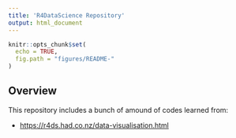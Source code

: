 ```yaml
---
title: 'R4DataScience Repository'
output: html_document
---
```


<!-- README.md is generated from README.Rmd. Please edit that file -->

```r
knitr::opts_chunk$set(
  echo = TRUE,
  fig.path = "figures/README-"
)
```

## Overview

This repository includes a bunch of amound of codes learned from:

* <https://r4ds.had.co.nz/data-visualisation.html>
